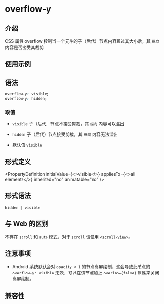 # overflow-y

## 介绍

CSS 属性 overflow 控制当一个元件的子（后代）节点内容超过其大小后，其 `纵向` 内容是否接受其裁剪

## 使用示例


<Go
  example="css-api"
  defaultFile="src/overflow-y/App.tsx"
  img="https://lf-lynx.tiktok-cdns.com/obj/lynx-artifacts-oss-sg/lynx-website/assets/doc/css/overflow.jpg"
  entry="src/overflow-y"
  defaultEntryFile="dist/overflow-y.lynx.bundle"
/>

## 语法

```css
overflow-y: visible;
overflow-y: hidden;
```

### 取值

- `visible` 子（后代）节点不接受剪裁，其 `纵向` 内容可以溢出

- `hidden` 子（后代）节点接受剪裁，其 `纵向` 内容无法溢出

- 默认值 `visible`

## 形式定义


<PropertyDefinition
  initialValue={<>visible</>}
  appliesTo={<>all elements</>}
  inherited="no"
  animatable="no"
/>

## 形式语法

```
hidden | visible
```

## 与 Web 的区别

不存在 `scroll` 和 `auto` 模式，对于 `scroll` 请使用 [`<scroll-view>`](/api/elements/built-in/scroll-view)。

## 注意事项

- Android 系统默认会对 `opacity < 1` 的节点离屏绘制，这会导致此节点的 `overflow-y: visible` 无效，可以在该节点加上 `overlap={false}` 属性来关闭离屏绘制。

## 兼容性


<LegacyCompatTable metadata="css/properties/overflow-y" />

